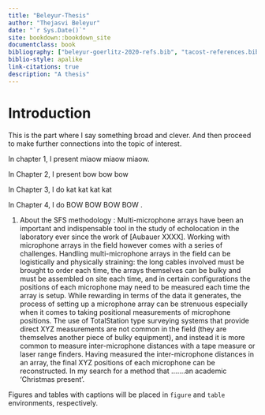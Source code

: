 ```yaml
--- 
title: "Beleyur-Thesis"
author: "Thejasvi Beleyur"
date: "`r Sys.Date()`"
site: bookdown::bookdown_site
documentclass: book
bibliography: ["beleyur-goerlitz-2020-refs.bib", "tacost-references.bib","cotdoa-filtered.bib"]
biblio-style: apalike
link-citations: true
description: "A thesis" 
---
```


# Introduction

This is the part where I say something broad and clever. And then proceed to make further connections into the topic of interest. 

In chapter 1, I present miaow miaow miaow. 

In Chapter 2, I present bow bow bow 

In Chapter 3, I do kat kat kat kat 

In Chapter 4, I do BOW BOW BOW BOW .


1. About the SFS methodology : Multi-microphone arrays have been an important and indispensable tool in the study of echolocation in the laboratory ever since the work of  [Aubauer XXXX]. Working with microphone arrays in the field however comes with a series of challenges. Handling multi-microphone arrays in the field can be logistically and physically straining: the long cables involved must be brought to order each time, the arrays themselves can be bulky and must be assembled on site each time, and in certain configurations the positions of each microphone may need to be measured each time the array is setup. While rewarding in terms of the data it generates, the process of setting up a microphone array can be strenuous especially when it comes to taking positional measurements of microphone positions. The use of TotalStation type surveying systems that provide direct XYZ measurements are not common in the field (they are themselves another piece of bulky equipment), and instead it is more common to measure inter-microphone distances with a tape measure or laser range finders. Having measured the inter-microphone distances in an array, the final XYZ positions of each microphone can be reconstructed. In my search for a method that .......an academic 'Christmas present'. 


Figures and tables with captions will be placed in `figure` and `table` environments, respectively.



